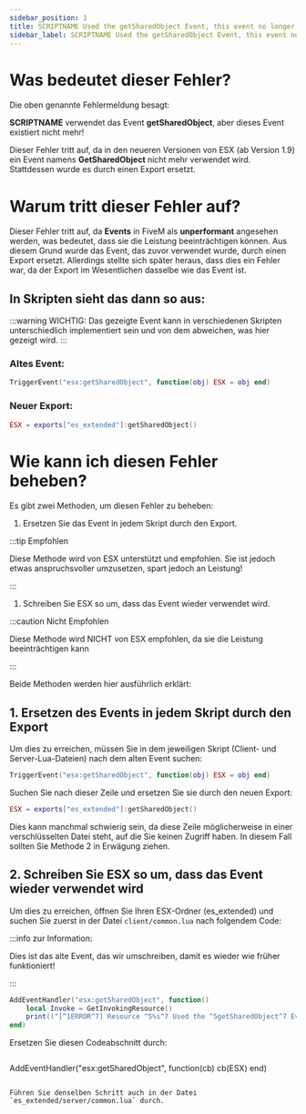 ```yaml
---
sidebar_position: 1
title: SCRIPTNAME Used the getSharedObject Event, this event no longer exists!
sidebar_label: SCRIPTNAME Used the getSharedObject Event, this event no longer exists!
---
```


# Was bedeutet dieser Fehler?

Die oben genannte Fehlermeldung besagt:

**SCRIPTNAME** verwendet das Event **getSharedObject**, aber dieses Event existiert nicht mehr!

Dieser Fehler tritt auf, da in den neueren Versionen von ESX (ab Version 1.9) ein Event namens **GetSharedObject** nicht mehr verwendet wird. Stattdessen wurde es durch einen Export ersetzt.

# Warum tritt dieser Fehler auf?

Dieser Fehler tritt auf, da **Events** in FiveM als **unperformant** angesehen werden, was bedeutet, dass sie die Leistung beeinträchtigen können. Aus diesem Grund wurde das Event, das zuvor verwendet wurde, durch einen Export ersetzt. Allerdings stellte sich später heraus, dass dies ein Fehler war, da der Export im Wesentlichen dasselbe wie das Event ist.

## In Skripten sieht das dann so aus:

:::warning WICHTIG: 
Das gezeigte Event kann in verschiedenen Skripten unterschiedlich implementiert sein und von dem abweichen, was hier gezeigt wird.
:::



### Altes Event:

```lua
TriggerEvent("esx:getSharedObject", function(obj) ESX = obj end)
```

### Neuer Export:

```lua
ESX = exports["es_extended"]:getSharedObject()
```

# Wie kann ich diesen Fehler beheben?

Es gibt zwei Methoden, um diesen Fehler zu beheben:

1. Ersetzen Sie das Event in jedem Skript durch den Export.

:::tip Empfohlen

Diese Methode wird von ESX unterstützt und empfohlen. Sie ist jedoch etwas anspruchsvoller umzusetzen, spart jedoch an Leistung!&#x20;

:::

1. Schreiben Sie ESX so um, dass das Event wieder verwendet wird.

:::caution Nicht Empfohlen

Diese Methode wird NICHT von ESX empfohlen, da sie die Leistung beeinträchtigen kann

:::

Beide Methoden werden hier ausführlich erklärt:

## 1. Ersetzen des Events in jedem Skript durch den Export

Um dies zu erreichen, müssen Sie in dem jeweiligen Skript (Client- und Server-Lua-Dateien) nach dem alten Event suchen:

```lua
TriggerEvent("esx:getSharedObject", function(obj) ESX = obj end)
```

Suchen Sie nach dieser Zeile und ersetzen Sie sie durch den neuen Export:

```lua
ESX = exports["es_extended"]:getSharedObject()
```

Dies kann manchmal schwierig sein, da diese Zeile möglicherweise in einer verschlüsselten Datei steht, auf die Sie keinen Zugriff haben. In diesem Fall sollten Sie Methode 2 in Erwägung ziehen.

## 2. Schreiben Sie ESX so um, dass das Event wieder verwendet wird

Um dies zu erreichen, öffnen Sie Ihren ESX-Ordner (es\_extended) und suchen Sie zuerst in der Datei `client/common.lua` nach folgendem Code:

:::info zur Information:

Dies ist das alte Event, das wir umschreiben, damit es wieder wie früher funktioniert!

:::

```lua
AddEventHandler("esx:getSharedObject", function()
	local Invoke = GetInvokingResource()
	print(("[^1ERROR^7] Resource ^5%s^7 Used the ^5getSharedObject^7 Event, this event ^1no longer exists!^7 Visit https://documentation.esx-framework.org/tutorials/tutorials-esx/sharedevent for how to fix!"):format(Invoke))
end)
```

Ersetzen Sie diesen Codeabschnitt durch:

```lua
```
AddEventHandler("esx:getSharedObject", function(cb)
	cb(ESX)
end)
```

Führen Sie denselben Schritt auch in der Datei `es_extended/server/common.lua` durch.
